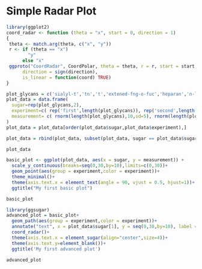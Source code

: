 # Simple Radar Plot

```r
library(ggplot2)
coord_radar <- function (theta = "x", start = 0, direction = 1) 
{
 theta <- match.arg(theta, c("x", "y"))
 r <- if (theta == "x") 
        "y"
      else "x"
 ggproto("CoordRadar", CoordPolar, theta = theta, r = r, start = start, 
      direction = sign(direction),
      is_linear = function(coord) TRUE)
}
```


```r
plot_glycans = c('sialyl-t','tn','t','extened-fng-o-fuc','heparan','n-linked-sialyl-tetraantennary')
plot_data = data.frame(
  sugar=rep(plot_glycans,2),
  experiment=c( rep('first',length(plot_glycans)), rep('second',length(plot_glycans)) ),
  measurement= c( rnorm(length(plot_glycans),10,sd=5), rnorm(length(plot_glycans),20,sd=5))
)
plot_data = plot_data[order(plot_data$sugar,plot_data$experiment),] 

plot_data = rbind(plot_data, subset(plot_data, sugar == plot_data$sugar[1] ))

plot_data
```
```r
basic_plot <- ggplot(plot_data, aes(x = sugar, y = measurement)) + 
  scale_y_continuous(breaks=seq(0,30,by=10),limits=c(0,30))+
  geom_point(aes(group = experiment,color = experiment))+
  theme_minimal()+
  theme(axis.text.x = element_text(angle = 90, vjust = 0.5, hjust=1))+
  ggtitle("My first basic plot")

basic_plot
```

```r
library(ggsugar)
advanced_plot = basic_plot+
  geom_path(aes(group = experiment,color = experiment))+
  annotate("text", x = plot_data$sugar[1], y = seq(0,30,by=10), label = seq(0,30,by=10), hjust = 1)+
  coord_radar()+
  theme(axis.text.x = element_sugar(align="center",size=4))+
  theme(axis.text.y=element_blank())+
  ggtitle('My first advanced plot')

advanced_plot
```
